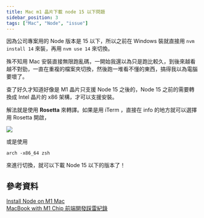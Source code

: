 ```yaml
---
title: Mac m1 晶片下載 node 15 以下問題
sidebar_position: 3
tags: ["Mac", "Node", "issue"]
---
```



因為公司專案用的 Node 版本是 15 以下，所以之前在 Windows 裝就直接用 `nvm install 14` 來裝，再用 `nvm use 14` 來切換。

殊不知用 Mac 安裝直接無限跑亂碼，一開始我還以為只是跑比較久，到後來越看越不對勁，一直在重複的檔案夾切換，然後跑一堆看不懂的東西，搞得我以為電腦要壞了。

查了好久才知道好像是 M1 晶片只支援 Node 15 之後的，Node 15 之前的需要轉換成 Intel 晶片的 x86 架構，才可以支援安裝。

解法就是使用 **Rosetta** 來轉譯。如果是用 iTerm ，直接在 info 的地方就可以選擇用 Rosetta 開啟，

<Img src={image_1} width="min(300px,100%)" />

或是使用

```
arch -x86_64 zsh
```

來進行切換，就可以下載 Node 15 以下的版本了！

## 參考資料

[Install Node on M1 Mac](https://stackoverflow.com/questions/65342769/install-node-on-m1-mac)<br/>
[MacBook with M1 Chip 前端開發踩雷紀錄](https://medium.com/%E6%8A%80%E8%A1%93%E7%AD%86%E8%A8%98/macbook-with-m1-chip-%E5%89%8D%E7%AB%AF%E9%96%8B%E7%99%BC%E8%B8%A9%E9%9B%B7%E7%B4%80%E9%8C%84-3779e1b7d916)
